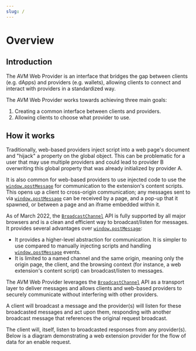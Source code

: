 ```yaml
---
slug: /
---
```


# Overview


<!-- components -->

<!-- images -->

<TOCInline
  maxHeadingLevel={4}
  toc={toc}
/>

## Introduction

The AVM Web Provider is an interface that bridges the gap between clients (e.g. dApps) and providers (e.g. wallets), allowing clients to connect and interact with providers in a standardized way.

The AVM Web Provider works towards achieving three main goals:

1. Creating a common interface between clients and providers.
2. Allowing clients to choose what provider to use.

## How it works

Traditionally, web-based providers inject script into a web page's document and "hijack" a property on the global object. This can be problematic for a user that may use multiple providers and could lead to provider B overwriting this global property that was already initialized by provider A.

It is also common for web-based providers to use injected code to use the [`window.postMessage`][post-message] for  communication to the extension's content scripts. This opens up a client to cross-origin communication; any messages sent to via [`window.postMessage`][post-message] can be received by a page, and a pop-up that it spawned, or between a page and an iframe embedded within it.

As of March 2022, the [`BroadcastChannel`][broadcastchannel] API is fully supported by all major browsers and is a clean and efficient way to broadcast/listen for messages. It provides several advantages over [`window.postMessage`][post-message]:
* It provides a higher-level abstraction for communication. It is simpler to use compared to manually injecting scripts and handling [`window.postMessage`][post-message] events.
* It is limited to a named channel and the same origin, meaning only the origin page, the client, and the browsing context (for instance, a web extension's content script) can broadcast/listen to messages.

The AVM Web Provider leverages the [`BroadcastChannel`][broadcastchannel] API as a transport layer to deliver messages and allows clients and web-based providers to securely communicate without interfering with other providers.

A client will broadcast a message and the provider(s) will listen for these broadcasted messages and act upon them, responding with another broadcast message that references the original request broadcast.

The client will, itself, listen to broadcasted responses from any provider(s). Below is a diagram demonstrating a web extension provider for the flow of data for an enable request.

<CenteredImage
  label="Diagram of a simple message bus using the BroadcastChannel API"
  maxWidth="100%"
  src={simpleMessageBusDiagramImage}
/>

<!-- links -->
[broadcastchannel]: https://developer.mozilla.org/en-US/docs/Web/API/BroadcastChannel
[post-message]: https://developer.mozilla.org/en-US/docs/Web/API/Window/postMessage

